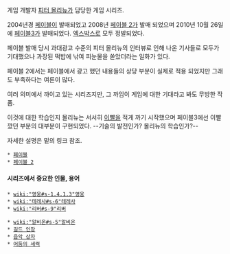 게임 개발자 [[피터 몰리뉴]]가 담당한 게임 시리즈.

2004년경 [[페이블]]이 발매되었고 2008년 [[페이블 2]]가 발매 되었으며 2010년 10월 26일에 [[페이블3]]가 발매되었다. [[엑스박스]]로 모두 정발되었다.

페이블 발매 당시 과대광고 수준의 피터 몰리뉴의 인터뷰로 인해 나온 기사들로 모두가 기대했으나 과장된 떡밥에 낚여 피눈물을 쏟았더라는 일화가 있다.

페이블 2에서는 페이블에서 광고 했던 내용들의 상당 부분이 실제로 적용 되었지만 그래도 부족하다는 여론이 많다.

여러 의미에서 까이고 있는 시리즈지만, 그 까임이 게임에 대한 기대라고 봐도 무방한 작품.

이것에 대한 학습인지 몰리뉴는 서서히 [[이빨]]을 적게 까기 시작했으며 페이블3에선 이빨깠던 부분의 대부분이 구현되었다. --기술의 발전인가? 몰리뉴의 학습인가?--

자세한 설명은 밑의 링크 참조.

 * [[페이블]]
 * [[페이블 2]]

==== 시리즈에서 중요한 인물, 용어 ====
 * [[wiki:"영웅#s-1.4.1.3"영웅]]
 * [[wiki:"테레사#s-6"테레사]]
 * [[wiki:"리버#s-9"리버]]

 * [[wiki:"알비온#s-5"알비온]]
 * [[길드 인장]]
 * [[음악 상자]]
 * [[어둠의 세력]]
